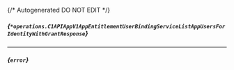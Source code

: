 {/* Autogenerated DO NOT EDIT  */}

##### *{`*operations.C1APIAppV1AppEntitlementUserBindingServiceListAppUsersForIdentityWithGrantResponse`}*

<Collapsible defaultOpen openLabel={Labels.showProperties} closeLabel={Labels.hideProperties}>
  <C1APIAppV1AppEntitlementUserBindingServiceListAppUsersForIdentityWithGrantResponse />
</Collapsible>


---
##### *{`error`}*


